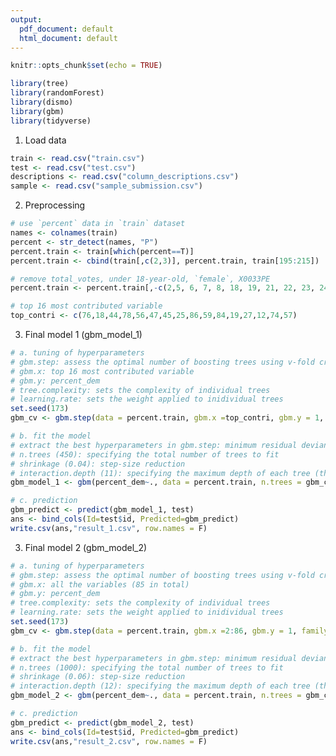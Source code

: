 ```yaml
---
output:
  pdf_document: default
  html_document: default
---
```


```r
knitr::opts_chunk$set(echo = TRUE)
```

```r
library(tree)
library(randomForest)
library(dismo)
library(gbm)
library(tidyverse)
```

1. Load data
```r
train <- read.csv("train.csv")
test <- read.csv("test.csv")
descriptions <- read.csv("column_descriptions.csv")
sample <- read.csv("sample_submission.csv")
```

2. Preprocessing
```r
# use `percent` data in `train` dataset
names <- colnames(train)
percent <- str_detect(names, "P")
percent.train <- train[which(percent==T)]
percent.train <- cbind(train[,c(2,3)], percent.train, train[195:215])

# remove total_votes, under 18-year-old, `female`, X0033PE
percent.train <- percent.train[,-c(2,5, 6, 7, 8, 18, 19, 21, 22, 23, 24, 27, 4, 26, 29, 82, 30)]

# top 16 most contributed variable
top_contri <- c(76,18,44,78,56,47,45,25,86,59,84,19,27,12,74,57)
```

3. Final model 1 (gbm_model_1)
```r
# a. tuning of hyperparameters
# gbm.step: assess the optimal number of boosting trees using v-fold cross validation
# gbm.x: top 16 most contributed variable
# gbm.y: percent_dem
# tree.complexity: sets the complexity of individual trees
# learning.rate: sets the weight applied to inidividual trees
set.seed(173)
gbm_cv <- gbm.step(data = percent.train, gbm.x =top_contri, gbm.y = 1, family = 'gaussian', tree.complexity = 11, learning.rate = 0.04)

# b. fit the model
# extract the best hyperparameters in gbm.step: minimum residual deviance
# n.trees (450): specifying the total number of trees to fit
# shrinkage (0.04): step-size reduction
# interaction.depth (11): specifying the maximum depth of each tree (the highest level of variable interactions allowed)
gbm_model_1 <- gbm(percent_dem~., data = percent.train, n.trees = gbm_cv$n.trees, shrinkage = gbm_cv$shrinkage, interaction.depth =  gbm_cv$interaction.depth)

# c. prediction
gbm_predict <- predict(gbm_model_1, test)
ans <- bind_cols(Id=test$id, Predicted=gbm_predict)
write.csv(ans,"result_1.csv", row.names = F)
```

3. Final model 2 (gbm_model_2)
```r
# a. tuning of hyperparameters
# gbm.step: assess the optimal number of boosting trees using v-fold cross validation
# gbm.x: all the variables (85 in total)
# gbm.y: percent_dem
# tree.complexity: sets the complexity of individual trees
# learning.rate: sets the weight applied to inidividual trees
set.seed(173)
gbm_cv <- gbm.step(data = percent.train, gbm.x =2:86, gbm.y = 1, family = 'gaussian', tree.complexity = 12, learning.rate = 0.06)

# b. fit the model
# extract the best hyperparameters in gbm.step: minimum residual deviance
# n.trees (1000): specifying the total number of trees to fit
# shrinkage (0.06): step-size reduction
# interaction.depth (12): specifying the maximum depth of each tree (the highest level of variable interactions allowed)
gbm_model_2 <- gbm(percent_dem~., data = percent.train, n.trees = gbm_cv$n.trees, shrinkage = gbm_cv$shrinkage, interaction.depth =  gbm_cv$interaction.depth)

# c. prediction
gbm_predict <- predict(gbm_model_2, test)
ans <- bind_cols(Id=test$id, Predicted=gbm_predict)
write.csv(ans,"result_2.csv", row.names = F)
```

